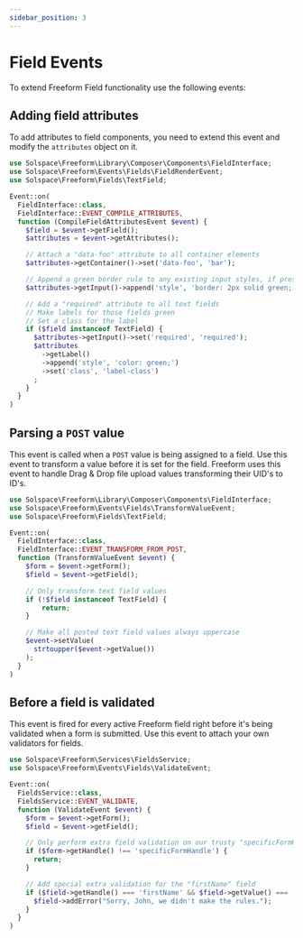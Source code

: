 ```yaml
---
sidebar_position: 3
---
```



# Field Events

To extend Freeform Field functionality use the following events:

## Adding field attributes <Badge type="feature" text="New in 5.0+" />

To add attributes to field components, you need to extend this event and modify the `attributes` object on it.

```php
use Solspace\Freeform\Library\Composer\Components\FieldInterface;
use Solspace\Freeform\Events\Fields\FieldRenderEvent;
use Solspace\Freeform\Fields\TextField;

Event::on(
  FieldInterface::class,
  FieldInterface::EVENT_COMPILE_ATTRIBUTES,
  function (CompileFieldAttributesEvent $event) {
    $field = $event->getField();
    $attributes = $event->getAttributes();

    // Attach a "data-foo" attribute to all container elements
    $attributes->getContainer()->set('data-foo', 'bar');

    // Append a green border rule to any existing input styles, if present, or create if not present
    $attributes->getInput()->append('style', 'border: 2px solid green;');

    // Add a "required" attribute to all text fields
    // Make labels for those fields green
    // Set a class for the label
    if ($field instanceof TextField) {
      $attributes->getInput()->set('required', 'required');
      $attributes
        ->getLabel()
        ->append('style', 'color: green;')
        ->set('class', 'label-class')
      ;
    }
  }
)
```

## Parsing a `POST` value

This event is called when a `POST` value is being assigned to a field. Use this event to transform a value before it is set for the field. Freeform uses this event to handle Drag & Drop file upload values transforming their UID's to ID's.

```php
use Solspace\Freeform\Library\Composer\Components\FieldInterface;
use Solspace\Freeform\Events\Fields\TransformValueEvent;
use Solspace\Freeform\Fields\TextField;

Event::on(
  FieldInterface::class,
  FieldInterface::EVENT_TRANSFORM_FROM_POST,
  function (TransformValueEvent $event) {
    $form = $event->getForm();
    $field = $event->getField();

    // Only transform text field values
    if (!$field instanceof TextField) {
        return;
    }

    // Make all posted text field values always uppercase
    $event->setValue(
      strtoupper($event->getValue())
    );
  }
)
```

## Before a field is validated

This event is fired for every active Freeform field right before it's being validated when a form is submitted. Use this event to attach your own validators for fields.

```php
use Solspace\Freeform\Services\FieldsService;
use Solspace\Freeform\Events\Fields\ValidateEvent;

Event::on(
  FieldsService::class,
  FieldsService::EVENT_VALIDATE,
  function (ValidateEvent $event) {
    $form = $event->getForm();
    $field = $event->getField();

    // Only perform extra field validation on our trusty "specificFormHandle" form
    if ($form->getHandle() !== 'specificFormHandle') {
      return;
    }

    // Add special extra validation for the "firstName" field
    if ($field->getHandle() === 'firstName' && $field->getValue() === 'John') {
      $field->addError("Sorry, John, we didn't make the rules.");
    }
  }
)
```
